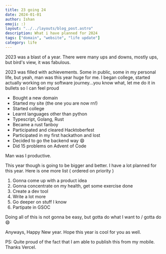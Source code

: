 ```yaml
---
title: 23 going 24
date: 2024-01-01
author: Ishan
emoji: :)
layout: "../../layouts/blog_post.astro"
description: What i have planned for 2024
tags: ["domain", "website", "life update"]
category: life
---
```


2023 was a blast of a year. There were many ups and downs, mostly ups, but bird's view, it was fabulous.

2023 was filled with achievements. Some in public, some in my personal life, but yeah, man was this year huge for me. I began college, started actually working on my software journey...you know what, let me do it in bullets so I can feel proud

- Bought a new domain
- Started my site (the one you are now rn!)
- Started college
- Learnt languages other than python
- Typescript, Golang, Rust
- Became a rust fanboy
- Participated and cleared Hacktoberfest 
- Participated in my first hackathon and lost
- Decided to go the backend way 😄
- Did 15 problems on Advent of Code

Man was I productive.

This year though is going to be bigger and better. I have a lot planned for this year. Here is one more list ( ordered on priority )

1. Gonna come up with a product idea
2. Gonna concentrate on my health, get some exercise done
3. Create a dev tool
4. Write a lot more
5. Go deeper on stuff I know
6. Partipate in GSOC

Doing all of this is not gonna be easy, but gotta do what I want to / gotta do 😄

Anyways, Happy New year. Hope this year is cool for you as well.

PS: Quite proud of the fact that I am able to publish this from my mobile. Thanks Vercel.